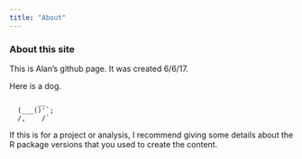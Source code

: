 ```yaml
---
title: "About"
---
```


### About this site

This is Alan's github page. It was created 6/6/17.

Here is a dog.

           __
      (___()'`;
      /,    /`

If this is for a project or analysis, I recommend giving some details about the R package versions that you used to create the content.
